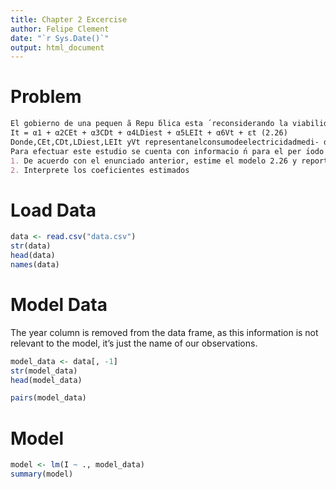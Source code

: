```yaml
---
title: Chapter 2 Excercise
author: Felipe Clement
date: "`r Sys.Date()`"
output: html_document
---
```


# Problem

```md
El gobierno de una pequen ̃a Repu ́blica esta ́ reconsiderando la viabilidad del transporte ferroviario, para lo cual contrata un estudio que determine un modelo que permita comprender de una forma ma ́s precisa el comportamiento de los ingresos del sector (I medidos en millones de do ́lares). Un investigador sugiere el siguiente modelo:
It = α1 + α2CEt + α3CDt + α4LDiest + α5LEIt + α6Vt + εt (2.26)
Donde,CEt,CDt,LDiest,LEIt yVt representanelconsumodeelectricidadmedi- do en millones de Kilovatios/hora, el consumo de diesel medido en millones de galo- nes, el nu ́mero de locomotoras diesel en el pa ́ıs, el nu ́mero de locomotoras ele ́ctricas y el nu ́mero de viajeros (medido en miles de pasajeros) en el an ̃o t, respectivamente.
Para efectuar este estudio se cuenta con informacio ́n para el per ́ıodo 1994-2018 (los datos se encuentran en el archivo regmult.xls).
1. De acuerdo con el enunciado anterior, estime el modelo 2.26 y reporte sus resul- tados en una tabla
2. Interprete los coeficientes estimados
```

# Load Data

```r
data <- read.csv("data.csv")
str(data)
head(data)
names(data)
```

# Model Data

The year column is removed from the data frame, as this information is not relevant to the model, it's just the name of our observations.

```r
model_data <- data[, -1]
str(model_data)
head(model_data)

pairs(model_data)
```

# Model

```r
model <- lm(I ~ ., model_data)
summary(model)
```
